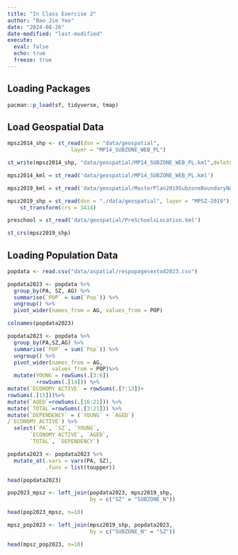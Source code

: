 ```yaml
---
title: "In Class Exercise 2"
author: "Bao Jie Yeo"
date: "2024-08-26"
date-modified: "last-modified"
execute: 
  eval: false
  echo: true
  freeze: true
---
```


## Loading Packages
```r
pacman::p_load(sf, tidyverse, tmap)
```

## Load Geospatial Data

```r
mpsz2014_shp <- st_read(dsn = "data/geospatial",
                    layer = "MP14_SUBZONE_WEB_PL")
```
```r
st_write(mpsz2014_shp, "data/geospatial/MP14_SUBZONE_WEB_PL.kml",delete_dsn = TRUE)
```
```r
mpsz2014_kml = st_read('data/geospatial/MP14_SUBZONE_WEB_PL.kml')
```
```r
mpsz2019_kml = st_read('data/geospatial/MasterPlan2019SubzoneBoundaryNoSeaKML.kml')
```
```r
mpsz2019_shp = st_read(dsn = "./data/geospatial", layer = "MPSZ-2019") |>
    st_transform(crs = 3414)
```
```r
preschool = st_read('data/geospatial/PreSchoolsLocation.kml')
```
```r
st_crs(mpsz2019_shp)
```

## Loading Population Data

```r
popdata <- read.csv("data/aspatial/respopagesextod2023.csv")
```

```r
popdata2023 <- popdata %>% 
  group_by(PA, SZ, AG) %>%
  summarise(`POP` = sum(`Pop`)) %>% 
  ungroup() %>%
  pivot_wider(names_from = AG, values_from = POP)

colnames(popdata2023)
```
```r
popdata2023 <- popdata %>% 
  group_by(PA,SZ,AG) %>%
  summarise(`POP` = sum(`Pop`)) %>%
  ungroup() %>%
  pivot_wider(names_from = AG,
              values_from = POP)%>%
  mutate(YOUNG = rowSums(.[3:6])
         +rowSums(.[14])) %>%
mutate(`ECONOMY ACTIVE` = rowSums(.[7:13])+
rowSums(.[15]))%>%
mutate(`AGED`=rowSums(.[16:21])) %>%
mutate(`TOTAL`=rowSums(.[3:21])) %>%  
mutate(`DEPENDENCY` = (`YOUNG` + `AGED`)
/`ECONOMY ACTIVE`) %>%
  select(`PA`, `SZ`, `YOUNG`, 
       `ECONOMY ACTIVE`, `AGED`, 
       `TOTAL`, `DEPENDENCY`)
```
```r
popdata2023 <- popdata2023 %>%
  mutate_at(.vars = vars(PA, SZ),
            .funs = list(toupper))
```

```r
head(popdata2023)
```
```r
pop2023_mpsz <- left_join(popdata2023, mpsz2019_shp,
                          by = c("SZ" = "SUBZONE_N"))
```

```r
head(pop2023_mpsz, n=10)
```
```r
mpsz_pop2023 <- left_join(mpsz2019_shp, popdata2023, 
                          by = c("SUBZONE_N" = "SZ"))
```

```r
head(mpsz_pop2023, n=10)
```